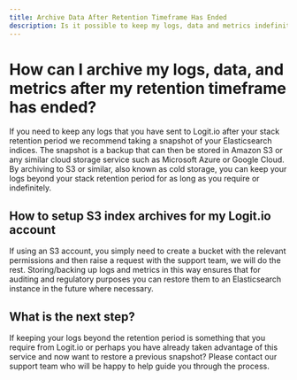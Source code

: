 ```yaml
---
title: Archive Data After Retention Timeframe Has Ended
description: Is it possible to keep my logs, data and metrics indefinitely and how can I restore my data again in the future?
---
```


# How can I archive my logs, data, and metrics after my retention timeframe has ended?

If you need to keep any logs that you have sent to Logit.io after your stack 
retention period we recommend taking a snapshot of your Elasticsearch indices. 
The snapshot is a backup that can then be stored in Amazon S3 or any similar 
cloud storage service such as Microsoft Azure or Google Cloud. By archiving to 
S3 or similar, also known as cold storage, you can keep your logs beyond your 
stack retention period for as long as you require or indefinitely.

## How to setup S3 index archives for my Logit.io account

If using an S3 account, you simply need to create a bucket with the relevant 
permissions and then raise a request with the support team, we will do the rest. 
Storing/backing up logs and metrics in this way ensures that for auditing and 
regulatory purposes you can restore them to an Elasticsearch instance in the 
future where necessary.

## What is the next step?

If keeping your logs beyond the retention period is something that you require 
from Logit.io or perhaps you have already taken advantage of this service and 
now want to restore a previous snapshot? Please contact our support team who 
will be happy to help guide you through the process.